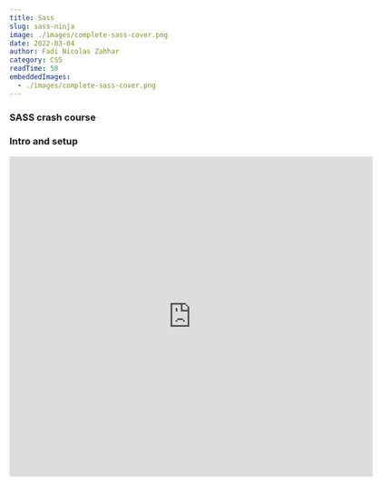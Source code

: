 ```yaml
---
title: Sass
slug: sass-ninja
image: ./images/complete-sass-cover.png
date: 2022-03-04
author: Fadi Nicolas Zahhar
category: CSS
readTime: 50
embeddedImages:
  - ./images/complete-sass-cover.png
---
```



<GatsbyImage
  image={getImage(props.embeddedImages[0])}
  alt="random stuff"
  className="first-inline-img"
/>

### SASS crash course

### Intro and setup
<iframe src="https://player.vimeo.com/video/684360859" width="640" height="564" frameborder="0" allow="autoplay; fullscreen" allowfullscreen />

### Compiling SASS
<iframe src="https://player.vimeo.com/video/684361256" width="640" height="564" frameborder="0" allow="autoplay; fullscreen" allowfullscreen />

### Variables
<iframe src="https://player.vimeo.com/video/684362318" width="640" height="564" frameborder="0" allow="autoplay; fullscreen" allowfullscreen />


### Partials
<iframe src="https://player.vimeo.com/video/684362793" width="640" height="564" frameborder="0" allow="autoplay; fullscreen" allowfullscreen />

### Project Structure
<iframe src="https://player.vimeo.com/video/684363063" width="640" height="564" frameborder="0" allow="autoplay; fullscreen" allowfullscreen />

### Nested Rules
<iframe src="https://player.vimeo.com/video/684363363" width="640" height="564" frameborder="0" allow="autoplay; fullscreen" allowfullscreen />


### Using Math
<iframe src="https://player.vimeo.com/video/684363870" width="640" height="564" frameborder="0" allow="autoplay; fullscreen" allowfullscreen />


### Maps
<iframe src="https://player.vimeo.com/video/684364379" width="640" height="564" frameborder="0" allow="autoplay; fullscreen" allowfullscreen />

### Loops
<iframe src="https://player.vimeo.com/video/684364843" width="640" height="564" frameborder="0" allow="autoplay; fullscreen" allowfullscreen />

### Conditionals
<iframe src="https://player.vimeo.com/video/684365671" width="640" height="564" frameborder="0" allow="autoplay; fullscreen" allowfullscreen />

### Parent Selectors
<iframe src="https://player.vimeo.com/video/684365966" width="640" height="564" frameborder="0" allow="autoplay; fullscreen" allowfullscreen />

### Mixins
<iframe src="https://player.vimeo.com/video/684366346" width="640" height="564" frameborder="0" allow="autoplay; fullscreen" allowfullscreen />

### Functions
<iframe src="https://player.vimeo.com/video/684367230" width="640" height="564" frameborder="0" allow="autoplay; fullscreen" allowfullscreen />

### Utilities
<iframe src="https://player.vimeo.com/video/684367635" width="640" height="564" frameborder="0" allow="autoplay; fullscreen" allowfullscreen />

### Breakpoints
<iframe src="https://player.vimeo.com/video/684368855" width="640" height="564" frameborder="0" allow="autoplay; fullscreen" allowfullscreen />

### Making a grid System (Part I)
<iframe src="https://player.vimeo.com/video/684369696" width="640" height="564" frameborder="0" allow="autoplay; fullscreen" allowfullscreen />

### Making a grid system (Part II)
<iframe src="https://player.vimeo.com/video/684370778" width="640" height="564" frameborder="0" allow="autoplay; fullscreen" allowfullscreen />

### Using @extend
<iframe src="https://player.vimeo.com/video/684371581" width="640" height="564" frameborder="0" allow="autoplay; fullscreen" allowfullscreen />

### Using the css library
<iframe src="https://player.vimeo.com/video/684372295" width="640" height="564" frameborder="0" allow="autoplay; fullscreen" allowfullscreen />

### Puring CSS
<iframe src="https://player.vimeo.com/video/684373302" width="640" height="564" frameborder="0" allow="autoplay; fullscreen" allowfullscreen />

### Customizing the library using !default
<iframe src="https://player.vimeo.com/video/684373853" width="640" height="564" frameborder="0" allow="autoplay; fullscreen" allowfullscreen />


### Extending your library yourself
<iframe src="https://player.vimeo.com/video/684374501" width="640" height="564" frameborder="0" allow="autoplay; fullscreen" allowfullscreen />



<Link to="/posts" className="btn center-btn">
  all posts
</Link>
